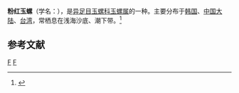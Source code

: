 {{Speciesbox 
| taxon = Natica tabularis
| binomial_authority = Kuroda, 1961
}}
'''粉红玉螺'''（学名：''{{lang|la|Natica tabularis}}''），是[[异足目|异足目]][[玉螺科|玉螺科]][[玉螺属|玉螺属]]的一种。主要分布于[[韩国|韩国]]、[[中国大陆|中国大陆]]、[[台湾|台湾]]，常栖息在浅海沙底、潮下带。<ref>{{cite web|url=http://shell.sinica.edu.tw/chinese/shellbase_detail.php?science_no=672|title=国际贝库：粉红玉螺|publisher=台湾贝类资料库|accessdate=2009-08-11|archive-date=2016-03-04|archive-url=https://web.archive.org/web/20160304102431/http://shell.sinica.edu.tw/chinese/shellbase_detail.php?science_no=672|dead-url=no}}</ref>

== 参考文献 ==
{{reflist|2}}
{{taxonbar}}
[[Category:_1961年描述的动物|F]]
[[Category:玉螺属|F]]
